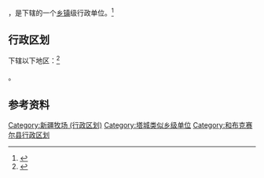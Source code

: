 {{中国乡级行政区|65/42/26/403/000}}

'''{{PAGENAMEBASE}}'''，是{{PRC admin/fullname|65/42/26/403/000|3}}下辖的一个[[乡镇|乡镇]]级行政单位。<ref>{{PRC admin/ref sgc|{{PRC admin/parent|65/42/26/403/000}}}}</ref>

== 行政区划 ==

{{PAGENAMEBASE}}下辖以下地区：<ref>{{PRC admin/ref sgc|65/42/26/403/000}}</ref>

{{PRC admin/children|65/42/26/403/000}}。

== 参考资料 ==

{{reflist}}

{{和布克赛尔蒙古自治县行政区划}}
{{新疆行政区划小作品}}

[[Category:新疆牧场_(行政区划)|Category:新疆牧场 (行政区划)]]
[[Category:塔城类似乡级单位|Category:塔城类似乡级单位]]
[[Category:和布克赛尔县行政区划|Category:和布克赛尔县行政区划]]